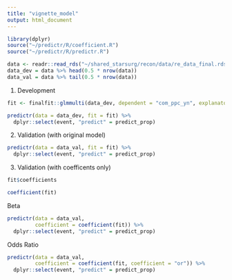 ```yaml
---
title: "vignette_model"
output: html_document
---
```


```r
library(dplyr)
source("~/predictr/R/coefficient.R")
source("~/predictr/R/predictr.R")
```

```r
data <- readr::read_rds("~/shared_starsurg/recon/data/re_data_final.rds")
data_dev = data %>% head(0.5 * nrow(data))
data_val = data %>% tail(0.5 * nrow(data))
```

1. Development
```r
fit <- finalfit::glmmulti(data_dev, dependent = "com_ppc_yn", explanatory = c("pt_age", "op_duration","pt_gender", "op_urgency_2l"))

predictr(data = data_dev, fit = fit) %>%
  dplyr::select(event, "predict" = predict_prop)
```
2. Validation (with original model)
```r
predictr(data = data_val, fit = fit) %>%
  dplyr::select(event, "predict" = predict_prop)
```

3. Validation (with coefficents only)

```r
fit$coefficients

coefficient(fit)
```


Beta 
```r
predictr(data = data_val,
         coefficient = coefficient(fit)) %>%
  dplyr::select(event, "predict" = predict_prop)
```

Odds Ratio 

```r
predictr(data = data_val,
         coefficient = coefficient(fit, coefficient = "or")) %>%
  dplyr::select(event, "predict" = predict_prop)
```
